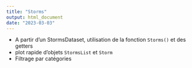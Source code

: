 ```yaml
---
title: "Storms"
output: html_document
date: "2023-03-03"
---
```


- A partir d'un StormsDataset, utilisation de la fonction `Storms()` et des getters
- plot rapide d'objets `StormsList` et `Storm`
- Filtrage par catégories

